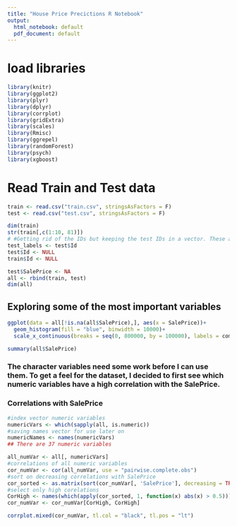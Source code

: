 ```yaml
---
title: "House Price Precictions R Notebook"
output:
  html_notebook: default
  pdf_document: default
---
```


# load libraries
```r
library(knitr)
library(ggplot2)
library(plyr)
library(dplyr)
library(corrplot)
library(gridExtra)
library(scales)
library(Rmisc)
library(ggrepel)
library(randomForest)
library(psych)
library(xgboost)
```

# Read Train and Test data

```r
train <- read.csv("train.csv", stringsAsFactors = F)
test <- read.csv("test.csv", stringsAsFactors = F)
```

```r
dim(train)
str(train[,c(1:10, 81)])
# #Getting rid of the IDs but keeping the test IDs in a vector. These are needed to compose the submission file
test_labels <- test$Id
test$Id <- NULL
train$Id <- NULL
```
```r
test$SalePrice <- NA
all <- rbind(train, test)
dim(all)
```
## Exploring some of the most important variables
```r
ggplot(data = all[!is.na(all$SalePrice),], aes(x = SalePrice))+
  geom_histogram(fill = "blue", binwidth = 10000)+
  scale_x_continuous(breaks = seq(0, 800000, by = 100000), labels = comma)
```
```r
summary(all$SalePrice)
```

### The character variables need some work before I can use them. To get a feel for the dataset, I decided to first see which numeric variables have a high correlation with the SalePrice.
### Correlations with SalePrice

```r
#index vector numeric variables
numericVars <- which(sapply(all, is.numeric))
#saving names vector for use later on
numericNames <- names(numericVars)
## There are 37 numeric variables
```
```r
all_numVar <- all[, numericVars]
#correlations of all numeric variables
cor_numVar <- cor(all_numVar, use = "pairwise.complete.obs")
#sort on decreasing correlations with SalePrice
cor_sorted <- as.matrix(sort(cor_numVar[, 'SalePrice'], decreasing = TRUE))
#select only high corelations
CorHigh <- names(which(apply(cor_sorted, 1, function(x) abs(x) > 0.5)))
cor_numVar <- cor_numVar[CorHigh, CorHigh]

corrplot.mixed(cor_numVar, tl.col = "black", tl.pos = "lt")

```

